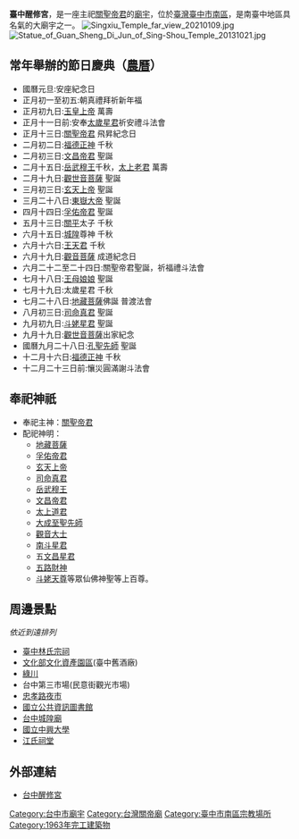 '''臺中醒修宮'''，是一座主祀[[關聖帝君|關聖帝君]]的[[廟宇|廟宇]]，位於[[臺灣|臺灣]][[臺中市|臺中市]][[南區_(台中市)|南區]]，是南臺中地區具名氣的大廟宇之一。
[[File:Singxiu_Temple_far_view_20210109.jpg|thumb]]
[[File:Statue_of_Guan_Sheng_Di_Jun_of_Sing-Shou_Temple_20131021.jpg|thumb]]

==常年舉辦的節日慶典（[[農曆|農曆]]）==
{{main|台灣民間信仰}}
*國曆元旦:安座紀念日
*正月初一至初五:朝真禮拜祈新年福
*正月初九日:[[玉皇上帝|玉皇上帝]] 萬壽
*正月十一日前:安奉[[太歲星君|太歲星君]]祈安禮斗法會
*正月十三日:[[關聖帝君|關聖帝君]] 飛昇紀念日
*二月初二日:[[福德正神|福德正神]] 千秋
*二月初三日:[[文昌帝君|文昌帝君]] 聖誕
*二月十五日:[[岳飛|岳武穆王]]千秋，[[太上老君|太上老君]] 萬壽
*二月十九日:[[觀世音菩薩|觀世音菩薩]] 聖誕
*三月初三日:[[玄天上帝|玄天上帝]] 聖誕
*三月二十八日:[[東嶽大帝|東嶽大帝]] 聖誕
*四月十四日:[[孚佑帝君|孚佑帝君]] 聖誕
*五月十三日:[[關平|關平]]太子 千秋
*六月十五日:[[城隍|城隍]]尊神 千秋
*六月十六日:[[王天君|王天君]] 千秋
*六月十九日:[[觀音菩薩|觀音菩薩]] 成道紀念日
*六月二十二至二十四日:關聖帝君聖誕，祈福禮斗法會
*七月十八日:[[王母娘娘|王母娘娘]] 聖誕
*七月十九日:太歲星君 千秋
*七月二十八日:[[地藏菩薩|地藏菩薩]]佛誕 普渡法會
*八月初三日:[[司命真君|司命真君]] 聖誕
*九月初九日:[[斗姥星君|斗姥星君]] 聖誕
*九月十九日:[[觀世音菩薩|觀世音菩薩]]出家紀念
*國曆九月二十八日:[[孔子|孔聖先師]] 聖誕
*十二月十六日:[[福德正神|福德正神]] 千秋
*十二月二十三日前:懹災圓滿謝斗法會

==奉祀神祇==
*奉祀主神：[[關聖帝君|關聖帝君]]
*配祀神明：
**[[地藏菩薩|地藏菩薩]]
** [[孚佑帝君|孚佑帝君]]
** [[玄天上帝|玄天上帝]]
** [[司命真君|司命真君]]
** [[岳飛|岳武穆王]]
** [[文昌帝君|文昌帝君]]
** [[太上道君|太上道君]]
** [[孔子|大成至聖先師]]
** [[觀音大士|觀音大士]]
** [[南斗星君|南斗星君]]
**五[[文昌星君|文昌星君]] 
** [[五路財神|五路財神]]
** [[斗姥天尊|斗姥天尊]]等眾仙佛神聖等上百尊。

==周邊景點==
''依近到遠排列''
*[[臺中林氏宗祠|臺中林氏宗祠]]
*[[文化部文化資產園區|文化部文化資產園區]](臺中舊酒廠)
*[[綠川|綠川]]
*台中第三市場(民意街觀光市場)
*[[忠孝路夜市|忠孝路夜市]]
*[[國立公共資訊圖書館|國立公共資訊圖書館]]
*[[台中城隍廟|台中城隍廟]]
*[[國立中興大學|國立中興大學]]
*[[江氏祠堂|江氏祠堂]]

==外部連結==
*[http://www.singxiu.org.tw/ 台中醒修宮]

[[Category:台中市廟宇|Category:台中市廟宇]]
[[Category:台灣關帝廟|Category:台灣關帝廟]]
[[Category:臺中市南區宗教場所|Category:臺中市南區宗教場所]]
[[Category:1963年完工建築物|Category:1963年完工建築物]]
